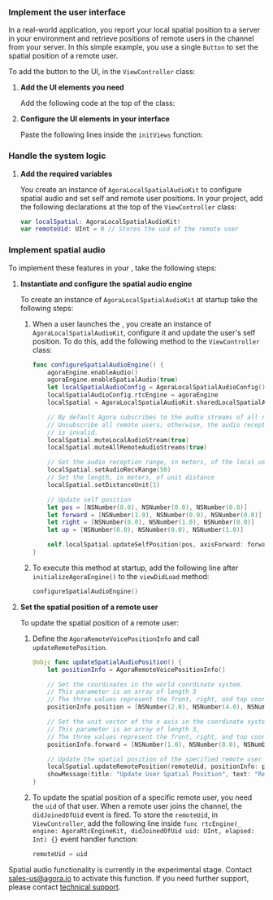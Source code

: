 
### Implement the user interface

In a real-world application, you report your local spatial position to a server in your environment and retrieve positions of remote users in the channel from your server. In this simple example, you use a single `Button` to set the spatial position of a remote user.

To add the button to the UI, in the `ViewController` class:

1. **Add the UI elements you need**

    Add the following code at the top of the class:

    <AddUIElements />

1. **Configure the UI elements in your interface**

    Paste the following lines inside the `initViews` function:

    <ConfigureUIElements />

### Handle the system logic

1. **Add the required variables**

    You create an instance of `AgoraLocalSpatialAudioKit` to configure spatial audio and set self and remote user positions. In your project, add the following declarations at the top of the `ViewController` class:

    ```swift
    var localSpatial: AgoraLocalSpatialAudioKit!
    var remoteUid: UInt = 0 // Stores the uid of the remote user
    ```

### Implement spatial audio

To implement these features in your <Vpl k="CLIENT" />, take the following steps:

1. **Instantiate and configure the spatial audio engine**

    To create an instance of `AgoraLocalSpatialAudioKit` at startup take the following steps:

    1. When a user launches the <Vpl k="CLIENT" />, you create an instance of `AgoraLocalSpatialAudioKit`, configure it and update the user's self position. To do this, add the following method to the `ViewController` class:

        ```swift
        func configureSpatialAudioEngine() {
            agoraEngine.enableAudio()
            agoraEngine.enableSpatialAudio(true)
            let localSpatialAudioConfig = AgoraLocalSpatialAudioConfig()
            localSpatialAudioConfig.rtcEngine = agoraEngine
            localSpatial = AgoraLocalSpatialAudioKit.sharedLocalSpatialAudio(with: localSpatialAudioConfig)

            // By default Agora subscribes to the audio streams of all remote users.
            // Unsubscribe all remote users; otherwise, the audio reception range you set
            // is invalid.
            localSpatial.muteLocalAudioStream(true)
            localSpatial.muteAllRemoteAudioStreams(true)

            // Set the audio reception range, in meters, of the local user
            localSpatial.setAudioRecvRange(50)
            // Set the length, in meters, of unit distance
            localSpatial.setDistanceUnit(1)

            // Update self position
            let pos = [NSNumber(0.0), NSNumber(0.0), NSNumber(0.0)]
            let forward = [NSNumber(1.0), NSNumber(0.0), NSNumber(0.0)]
            let right = [NSNumber(0.0), NSNumber(1.0), NSNumber(0.0)]
            let up = [NSNumber(0.0), NSNumber(0.0), NSNumber(1.0)]

            self.localSpatial.updateSelfPosition(pos, axisForward: forward, axisRight: right, axisUp: up)
        }
        ```

    1. To execute this method at startup, add the following line after `initializeAgoraEngine()` to the `viewDidLoad` method:

        ```swift
        configureSpatialAudioEngine()
        ```

1. **Set the spatial position of a remote user**

    To update the spatial position of a remote user:

    1. Define the `AgoraRemoteVoicePositionInfo` and call `updateRemotePosition`.

        ```swift
        @objc func updateSpatialAudioPosition() {
            let positionInfo = AgoraRemoteVoicePositionInfo()

            // Set the coordinates in the world coordinate system.
            // This parameter is an array of length 3
            // The three values represent the front, right, and top coordinates
            positionInfo.position = [NSNumber(2.0), NSNumber(4.0), NSNumber(0.0)]

            // Set the unit vector of the x axis in the coordinate system.
            // This parameter is an array of length 3,
            // The three values represent the front, right, and top coordinates
            positionInfo.forward = [NSNumber(1.0), NSNumber(0.0), NSNumber(0.0)]

            // Update the spatial position of the specified remote user
            localSpatial.updateRemotePosition(remoteUid, positionInfo: positionInfo)
            showMessage(title: "Update User Spatial Position", text: "Remote user spatial position updated.")
        }
        ```

    1. To update the spatial position of a specific remote user, you need the `uid` of that user. When a remote user joins the channel, the `didJoinedOfUid` event is fired. To store the `remoteUid`, in `ViewController`, add the following line inside `func rtcEngine(_ engine: AgoraRtcEngineKit, didJoinedOfUid uid: UInt, elapsed: Int) {}` event handler function:
        ```swift
        remoteUid = uid
        ```

Spatial audio functionality is currently in the experimental stage. Contact sales-us@agora.io to activate this function. If you need further support, please contact [<Vg k="COMPANY" /> technical support](mailto:support@agora.io).